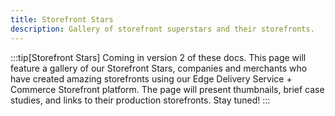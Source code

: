 ```yaml
---
title: Storefront Stars
description: Gallery of storefront superstars and their storefronts.
---
```


:::tip[Storefront Stars]
Coming in version 2 of these docs. This page will feature a gallery of our Storefront Stars, companies and merchants who have created amazing storefronts using our Edge Delivery Service + Commerce Storefront platform. The page will present thumbnails, brief case studies, and links to their production storefronts. Stay tuned!
:::
